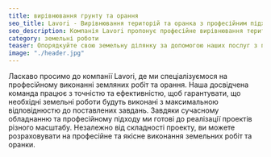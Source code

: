 ```yaml
---
title: вирівнювання грунту та орання
seo_title: Lavori - Вирівнювання територій та оранка з професійним підходом
seo_description: Компанія Lavori пропонує професійне вирівнювання територій та оранку. Використовуйте наші послуги для точних та ефективних земельних робіт.
category: земельні роботи
teaser: Опорядкуйте свою земельну ділянку за допомогою наших послуг з підготовки ґрунту та польових земляних робіт. Довіртеся надійності та досвіду Lavori у створенні вашого ідеального середовища.
image: "./header.jpg"
---
```

<p>
Ласкаво просимо до компанії Lavori, де ми спеціалізуємося на професійному виконанні земляних робіт та орання. Наша досвідчена команда працює з точністю та ефективністю, щоб гарантувати, що необхідні земельні роботи будуть виконані з максимальною відповіднюстю до поставлених завдань. Завдяки сучасному обладнанню та професійному підходу ми готові до реалізації проектів різного масштабу. Незалежно від складності проекту, ви можете розраховувати на професійне та якісне виконання земельних робіт та оранки.
</p>